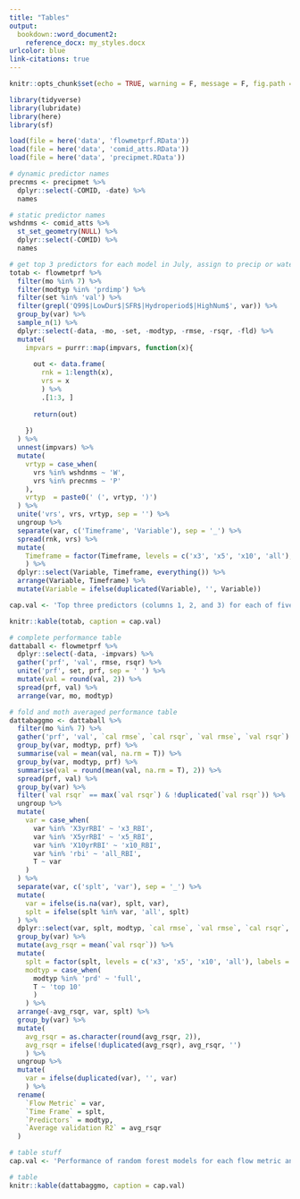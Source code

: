 ```yaml
---
title: "Tables"
output: 
  bookdown::word_document2:
    reference_docx: my_styles.docx
urlcolor: blue
link-citations: true
---
```


```r
knitr::opts_chunk$set(echo = TRUE, warning = F, message = F, fig.path = 'figs/')

library(tidyverse)
library(lubridate)
library(here)
library(sf)

load(file = here('data', 'flowmetprf.RData'))
load(file = here('data', 'comid_atts.RData'))
load(file = here('data', 'precipmet.RData'))
```

```r
# dynamic predictor names
precnms <- precipmet %>% 
  dplyr::select(-COMID, -date) %>% 
  names

# static predictor names
wshdnms <- comid_atts %>%
  st_set_geometry(NULL) %>% 
  dplyr::select(-COMID) %>% 
  names

# get top 3 predictors for each model in July, assign to precip or watershed, take random fold
totab <- flowmetprf %>%
  filter(mo %in% 7) %>%
  filter(modtyp %in% 'prdimp') %>%
  filter(set %in% 'val') %>%
  filter(grepl('Q99$|LowDur$|SFR$|Hydroperiod$|HighNum$', var)) %>% 
  group_by(var) %>%
  sample_n(1) %>% 
  dplyr::select(-data, -mo, -set, -modtyp, -rmse, -rsqr, -fld) %>%
  mutate(
    impvars = purrr::map(impvars, function(x){
      
      out <- data.frame(
        rnk = 1:length(x),
        vrs = x
        ) %>% 
        .[1:3, ]
      
      return(out)
      
    })
  ) %>% 
  unnest(impvars) %>% 
  mutate(
    vrtyp = case_when(
      vrs %in% wshdnms ~ 'W', 
      vrs %in% precnms ~ 'P'
    ), 
    vrtyp  = paste0(' (', vrtyp, ')')
  ) %>% 
  unite('vrs', vrs, vrtyp, sep = '') %>% 
  ungroup %>% 
  separate(var, c('Timeframe', 'Variable'), sep = '_') %>% 
  spread(rnk, vrs) %>% 
  mutate(
    Timeframe = factor(Timeframe, levels = c('x3', 'x5', 'x10', 'all'), labels = c('3', '5', '10', 'all'))
    ) %>% 
  dplyr::select(Variable, Timeframe, everything()) %>% 
  arrange(Variable, Timeframe) %>% 
  mutate(Variable = ifelse(duplicated(Variable), '', Variable))

cap.val <- 'Top three predictors (columns 1, 2, and 3) for each of five flow metrics separated by time frame.  The predictor type as watershed (W) or precipitation (P) is noted in parentheses.'

knitr::kable(totab, caption = cap.val)
```

```r
# complete performance table
dattaball <- flowmetprf %>% 
  dplyr::select(-data, -impvars) %>% 
  gather('prf', 'val', rmse, rsqr) %>% 
  unite('prf', set, prf, sep = ' ') %>% 
  mutate(val = round(val, 2)) %>% 
  spread(prf, val) %>% 
  arrange(var, mo, modtyp)

# fold and moth averaged performance table
dattabaggmo <- dattaball %>% 
  filter(mo %in% 7) %>% 
  gather('prf', 'val', `cal rmse`, `cal rsqr`, `val rmse`, `val rsqr`) %>% 
  group_by(var, modtyp, prf) %>% 
  summarise(val = mean(val, na.rm = T)) %>% 
  group_by(var, modtyp, prf) %>% 
  summarise(val = round(mean(val, na.rm = T), 2)) %>% 
  spread(prf, val) %>% 
  group_by(var) %>% 
  filter(`val rsqr` == max(`val rsqr`) & !duplicated(`val rsqr`)) %>% 
  ungroup %>% 
  mutate(
    var = case_when(
      var %in% 'X3yrRBI' ~ 'x3_RBI',
      var %in% 'X5yrRBI' ~ 'x5_RBI',
      var %in% 'X10yrRBI' ~ 'x10_RBI',
      var %in% 'rbi' ~ 'all_RBI',
      T ~ var
    )
  ) %>% 
  separate(var, c('splt', 'var'), sep = '_') %>% 
  mutate(
    var = ifelse(is.na(var), splt, var), 
    splt = ifelse(splt %in% var, 'all', splt)
  ) %>% 
  dplyr::select(var, splt, modtyp, `cal rmse`, `val rmse`, `cal rsqr`, `val rsqr`) %>% 
  group_by(var) %>% 
  mutate(avg_rsqr = mean(`val rsqr`)) %>% 
  mutate(
    splt = factor(splt, levels = c('x3', 'x5', 'x10', 'all'), labels = c('3', '5', '10', 'all')),
    modtyp = case_when(
      modtyp %in% 'prd' ~ 'full', 
      T ~ 'top 10'
      )
    ) %>% 
  arrange(-avg_rsqr, var, splt) %>% 
  group_by(var) %>% 
  mutate(
    avg_rsqr = as.character(round(avg_rsqr, 2)),
    avg_rsqr = ifelse(!duplicated(avg_rsqr), avg_rsqr, '')
    ) %>% 
  ungroup %>% 
  mutate(
    var = ifelse(duplicated(var), '', var)
    ) %>% 
  rename(
    `Flow Metric` = var,
    `Time Frame` = splt,
    `Predictors` = modtyp,
    `Average validation R2` = avg_rsqr
  )

# table stuff
cap.val <- 'Performance of random forest models for each flow metric and time frame.  Performance estimates are separated by calibration and validation data sets based on a random 3:1 split of the training data.  Performance is based on root mean squared error and R-squared values comparing observed and predicted flow metrics and is shown only for the July model.  The predictor column shows whether the full set of predictors or the top ten from the full model produced the best performance. Rows are arranged by r-squared values based on the average between time frames for the validation datasets.'

# table
knitr::kable(dattabaggmo, caption = cap.val)
```
